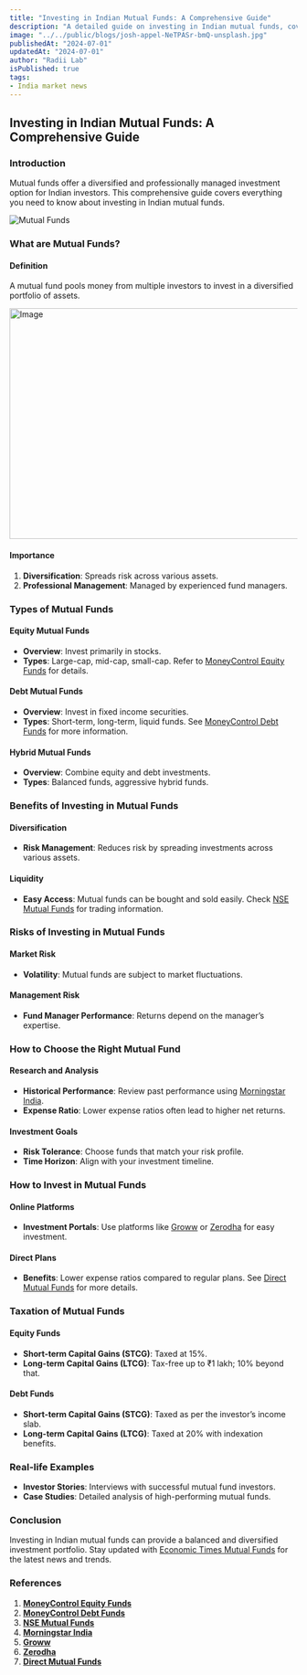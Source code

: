 ```yaml
---
title: "Investing in Indian Mutual Funds: A Comprehensive Guide"
description: "A detailed guide on investing in Indian mutual funds, covering types, benefits, risks, and strategies."
image: "../../public/blogs/josh-appel-NeTPASr-bmQ-unsplash.jpg"
publishedAt: "2024-07-01"
updatedAt: "2024-07-01"
author: "Radii Lab"
isPublished: true
tags:
- India market news
---
```


## Investing in Indian Mutual Funds: A Comprehensive Guide

### Introduction

Mutual funds offer a diversified and professionally managed investment option for Indian investors. This comprehensive guide covers everything you need to know about investing in Indian mutual funds.

![Mutual Funds](../../public/blogs/carlos-muza-hpjSkU2UYSU-unsplash.jpg)

### What are Mutual Funds?

#### Definition

A mutual fund pools money from multiple investors to invest in a diversified portfolio of assets.

<Image
  src="/blogs/c-d-x-PDX_a_82obo-unsplash.jpg"
  width="718"
  height="404"
  alt="Image"
  sizes="100vw"
/>

#### Importance

1. **Diversification**: Spreads risk across various assets.
2. **Professional Management**: Managed by experienced fund managers.

### Types of Mutual Funds

#### Equity Mutual Funds

- **Overview**: Invest primarily in stocks.
- **Types**: Large-cap, mid-cap, small-cap. Refer to [MoneyControl Equity Funds](https://www.moneycontrol.com/mutual-funds/equity) for details.

#### Debt Mutual Funds

- **Overview**: Invest in fixed income securities.
- **Types**: Short-term, long-term, liquid funds. See [MoneyControl Debt Funds](https://www.moneycontrol.com/mutual-funds/debt) for more information.

#### Hybrid Mutual Funds

- **Overview**: Combine equity and debt investments.
- **Types**: Balanced funds, aggressive hybrid funds.

### Benefits of Investing in Mutual Funds

#### Diversification

- **Risk Management**: Reduces risk by spreading investments across various assets.

#### Liquidity

- **Easy Access**: Mutual funds can be bought and sold easily. Check [NSE Mutual Funds](https://www.nseindia.com/products-services/mutual-funds) for trading information.

### Risks of Investing in Mutual Funds

#### Market Risk

- **Volatility**: Mutual funds are subject to market fluctuations.

#### Management Risk

- **Fund Manager Performance**: Returns depend on the manager’s expertise.

### How to Choose the Right Mutual Fund

#### Research and Analysis

- **Historical Performance**: Review past performance using [Morningstar India](https://www.morningstar.in).
- **Expense Ratio**: Lower expense ratios often lead to higher net returns.

#### Investment Goals

- **Risk Tolerance**: Choose funds that match your risk profile.
- **Time Horizon**: Align with your investment timeline.

### How to Invest in Mutual Funds

#### Online Platforms

- **Investment Portals**: Use platforms like [Groww](https://groww.in) or [Zerodha](https://zerodha.com) for easy investment.

#### Direct Plans

- **Benefits**: Lower expense ratios compared to regular plans. See [Direct Mutual Funds](https://www.mutualfundssahihai.com/en/why-direct) for more details.

### Taxation of Mutual Funds

#### Equity Funds

- **Short-term Capital Gains (STCG)**: Taxed at 15%.
- **Long-term Capital Gains (LTCG)**: Tax-free up to ₹1 lakh; 10% beyond that.

#### Debt Funds

- **Short-term Capital Gains (STCG)**: Taxed as per the investor’s income slab.
- **Long-term Capital Gains (LTCG)**: Taxed at 20% with indexation benefits.

### Real-life Examples

- **Investor Stories**: Interviews with successful mutual fund investors.
- **Case Studies**: Detailed analysis of high-performing mutual funds.

### Conclusion

Investing in Indian mutual funds can provide a balanced and diversified investment portfolio. Stay updated with [Economic Times Mutual Funds](https://economictimes.indiatimes.com/mutual-funds) for the latest news and trends.

### References

1. **[MoneyControl Equity Funds](https://www.moneycontrol.com/mutual-funds/equity)**
2. **[MoneyControl Debt Funds](https://www.moneycontrol.com/mutual-funds/debt)**
3. **[NSE Mutual Funds](https://www.nseindia.com/products-services/mutual-funds)**
4. **[Morningstar India](https://www.morningstar.in)**
5. **[Groww](https://groww.in)**
6. **[Zerodha](https://zerodha.com)**
7. **[Direct Mutual Funds](https://www.mutualfundssahihai.com/en/why-direct)**
